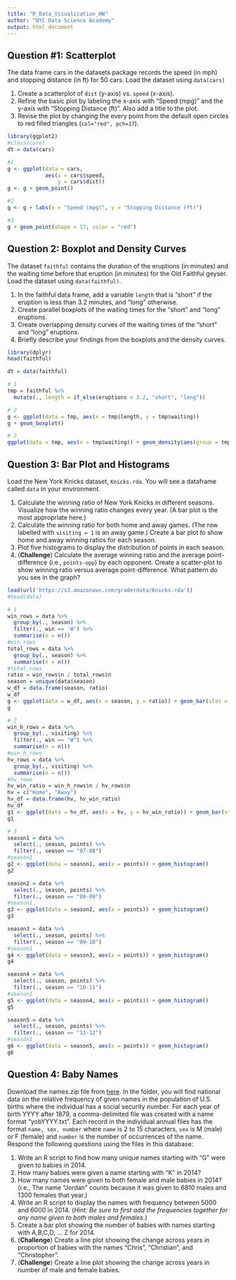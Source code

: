 ```yaml
---
title: "R_Data_Visualization_HW"
author: "NYC Data Science Academy"
output: html_document
---
```

## Question #1: Scatterplot

The data frame cars in the datasets package records the speed (in mph) and stopping distance (in ft) for 50 cars. Load the dataset using `data(cars)`

1. Create a scatterplot of `dist` (y-axis) vs. `speed` (x-axis).
2. Refine the basic plot by labeling the x-axis with "Speed (mpg)" and the y-axis with "Stopping Distance (ft)". Also add a title to the plot.
3. Revise the plot by changing the every point from the default open circles to red filled triangles (`col="red", pch=17`).

```r
library(ggplot2)
#class(cars)
dt = data(cars)

#1
g <- ggplot(data = cars,
            aes(x = cars$speed,
                y = cars$dist)) 
g <- g + geom_point()

#2
g <- g + labs(x = "Speed (mpg)", y = "Stopping Distance (ft)")

#3
g + geom_point(shape = 17, color = "red")
```

## Question 2: Boxplot and Density Curves

The dataset `faithful` contains the duration of the eruptions (in minutes) and the waiting time before that eruption (in minutes) for the Old Faithful geyser. Load the dataset using `data(faithful)`.

1. In the faithful data frame, add a variable `length` that is "short" if the eruption is less than 3.2 minutes, and "long" otherwise.
2. Create parallel boxplots of the waiting times for the "short" and "long" eruptions.
3. Create overlapping density curves of the waiting times of the "short" and "long" eruptions.
4. Briefly describe your findings from the boxplots and the density curves.


```r
library(dplyr)
head(faithful)

dt = data(faithful)

# 1
tmp = faithful %>%
  mutate(., length = if_else(eruptions < 3.2, "short", "long"))

# 2
g <- ggplot(data = tmp, aes(x = tmp$length, y = tmp$waiting))
g + geom_boxplot()

# 3
ggplot(data = tmp, aes(x = tmp$waiting)) + geom_density(aes(group = tmp$length))


```

## Question 3: Bar Plot and Histograms

Load the New York Knicks dataset, `Knicks.rda`. You will see a dataframe called `data` in your environment.

1. Calculate the winning ratio of New York Knicks in different seasons. Visualize how the winning ratio changes every year. (A bar plot is the most appropriate here.)
2. Calculate the winning ratio for both home and away games. (The row labelled with `visiting = 1` is an away game.) Create a bar plot to show home and away winning ratios for each season.
3. Plot five histograms to display the distribution of points in each season.
4. (**Challenge**) Calculate the average winning ratio and the average point-difference (i.e., `points-opp`) by each opponent. Create a scatter-plot to show winning ratio versus average point-difference. What pattern do you see in the graph?


```r
load(url('https://s3.amazonaws.com/graderdata/Knicks.rda'))
#head(data)

# 1
win_rows = data %>%
  group_by(., season) %>%
  filter(., win == 'W') %>%
  summarise(n = n())
#win_rows
total_rows = data %>%
  group_by(., season) %>%
  summarise(n = n())
#total_rows
ratio = win_rows$n / total_rows$n
season = unique(data$season)
w_df = data.frame(season, ratio)
w_df
g <- ggplot(data = w_df, aes(x = season, y = ratio)) + geom_bar(stat = "identity")
g

# 2
win_h_rows = data %>%
  group_by(., visiting) %>%
  filter(., win == "W") %>%
  summarise(n = n())
#win_h_rows
hv_rows = data %>%
  group_by(., visiting) %>%
  summarise(n = n())
#hv_rows
hv_win_ratio = win_h_rows$n / hv_rows$n
hv = c("Home", "Away")
hv_df = data.frame(hv, hv_win_ratio)
hv_df
g1 <- ggplot(data = hv_df, aes(x = hv, y = hv_win_ratio)) + geom_bar(stat = 'identity', fill = "steelblue")
g1

# 3
season1 = data %>% 
  select(., season, points) %>%
  filter(., season == "07-08")
#season1
g2 <- ggplot(data = season1, aes(x = points)) + geom_histogram()
g2

season2 = data %>% 
  select(., season, points) %>%
  filter(., season == "08-09")
#season1
g3 <- ggplot(data = season2, aes(x = points)) + geom_histogram()
g3

season3 = data %>% 
  select(., season, points) %>%
  filter(., season == "09-10")
#season1
g4 <- ggplot(data = season3, aes(x = points)) + geom_histogram()
g4

season4 = data %>% 
  select(., season, points) %>%
  filter(., season == "10-11")
#season1
g5 <- ggplot(data = season4, aes(x = points)) + geom_histogram()
g5

season5 = data %>% 
  select(., season, points) %>%
  filter(., season == "11-12")
#season1
g6 <- ggplot(data = season5, aes(x = points)) + geom_histogram()
g6
```

## Question 4: Baby Names

Download the names.zip file from [here](https://s3.amazonaws.com/graderdata/names.zip). In the folder, you will find national data on the relative frequency of given names in the population of U.S. births where the individual has a social security number. For each year of birth YYYY after 1879, a comma-delimited file was created with a name format "yobYYYY.txt". Each record in the individual annual files has the format `name, sex, number` where `name` is 2 to 15 characters, `sex` is M (male) or F (female) and `number` is the number of occurrences of the name. Respond the following questions using the files in this database:

1. Write an R script to find how many unique names starting with "G" were given to babies in 2014.
2. How many babies were given a name starting with "K" in 2014?
3. How many names were given to both female and male babies in 2014? (i.e., The name "Jordan" counts because it was given to 6810 males and 1300 females that year.)
4. Write an R script to display the names with frequency between 5000 and 6000 in 2014. (*Hint: Be sure to first add the frequencies together for any name given to both males and females*.)
5. Create a bar plot showing the number of babies with names starting with A,B,C,D, ... Z for 2014. 
6. (**Challenge**) Create a line plot showing the change across years in proportion of babies with the names "Chris", "Christian", and "Christopher".
7. (**Challenge**) Create a line plot showing the change across years in number of male and female babies. 


```r

```


